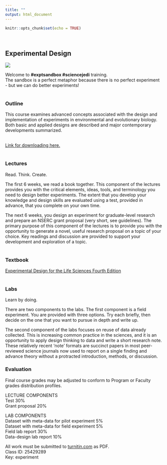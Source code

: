 ```yaml
---
title: ""
output: html_document
---
```


```r
knitr::opts_chunk$set(echo = TRUE)
```
<br>

## Experimental Design  

![](./rey.jpeg)  

Welcome to **#exptsandbox #sciencejedi** training.  
The sandbox is a perfect metaphor because there is no perfect experiment - but we can do better experiments!  
<br>  

### Outline      
This course examines advanced concepts associated with the design and implementation of experiments in environmental and evolutionary biology. Both basic and applied designs are described and major contemporary developments summarized.  
<br>  

[Link for downloading here.](https://figshare.com/articles/online_resource/BIOL3250_Experimental_Design_Course_Outline/12622490)  
<br>  

### Lectures
Read. Think. Create.  

The first 6 weeks, we read a book together. This component of the lectures provides you with the critical elements, ideas, tools, and terminology you need to design better experiments.  The extent that you develop your knowledge and design skills are evaluated using a test, provided in advance, that you complete on your own time.    

 
The next 6 weeks, you design an experiment for graduate-level research and prepare an NSERC grant proposal (very short, see guidelines). The primary purpose of this component of the lectures is to provide you with the opportunity to generate a novel, useful research proposal on a topic of your choice. Key readings and discussion are provided to support your development and exploration of a topic.  
<br>  


### Textbook
[Experimental Design for the Life Sciences Fourth Edition](https://global.oup.com/academic/product/experimental-design-for-the-life-sciences-9780198717355?cc=us&lang=en&)  
<br>  


### Labs 
Learn by doing.  

There are two components to the labs. The first component is a field experiment. You are provided with three options. Try each briefly, then decide on the one that you want to pursue in depth and write up.   

The second component of the labs focuses on reuse of data already collected. This is increasing common practice in the sciences, and it is an opportunity to apply design thinking to data and write a short research note. These relatively recent 'note' formats are succinct papers in most peer-reviewed science journals now used to report on a single finding and advance theory without a protracted introduction, methods, or discussion.
<br>  


### Evaluation  
Final course grades may be adjusted to conform to Program or Faculty grades distribution profiles.

LECTURE COMPONENTS  
Test 30%  
Grant proposal 20%  

LAB COMPONENTS  
Dataset with meta-data for pilot experiment 5%  
Dataset with meta-data for field experiment 5%  
Field lab report 30%  
Data-design lab report 10%  


All work must be submitted to [turnitin.com](https://www.turnitin.com) as PDF.  
Class ID: 25429289  
Key: experiment  




